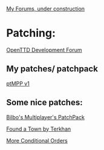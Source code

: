 [http://petert.freeforums.org/ My Forums, under construction]

= Patching: =

[http://www.tt-forums.net/viewforum.php?f=33 OpenTTD Development Forum]

== My patches/ patchpack ==
[http://www.tt-forums.net/viewtopic.php?p=812783#p812783 ptMPP v1]

== Some nice patches: ==

[http://www.tt-forums.net/viewtopic.php?f=33&t=43207 Bilbo's Multiplayer's PatchPack]

[http://www.tt-forums.net/viewtopic.php?f=33&t=44108 Found a Town by Terkhan]

[http://www.tt-forums.net/viewtopic.php?f=33&t=38317 More Conditional Orders]